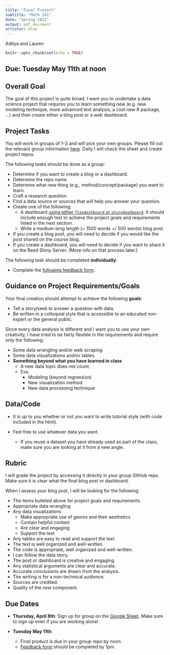 ```yaml
---
title: "Final Project"
subtitle: "Math 241"
date: "Spring 2021"
output: pdf_document
urlcolor: blue
---
```

Aditya and Lauren
```r
knitr::opts_chunk$set(echo = TRUE)
```

## Due: Tuesday May 11th at noon



## Overall Goal

The goal of this project is quite broad.  I want you to undertake a data science project that requires you to learn something new (e.g. new modeling technique, more advanced text analysis, a cool new R package, ...) and then create either a blog post or a web dashboard.

## Project Tasks

You will work in groups of 1-3 and will pick your own groups.  Please fill out the relevant group information [here](https://docs.google.com/spreadsheets/d/1lA4KYLbkxBBA57OoiuZgOL2cnYdTvb1JR7lzxy5xKUA/edit?usp=sharing).  Daily I will check the sheet and create project repos. 

The following tasks should be done as a group:

* Determine if you want to create a blog or a dashboard.
* Determine the repo name.
* Determine what new thing (e.g., method/concept/package) you want to learn.
* Craft a research question.
* Find a data source or sources that will help you answer your question.
* Create one of the following:
    + A dashboard [using either `flexdashboard` or `shinydashboard`](https://shiny.rstudio.com/articles/dashboards.html).  It should include enough text to achieve the project goals and requirements listed in the next section.
    + Write a medium-long length (~ 1500 words +/ 500 words) blog post.
* If you create a blog post, you will need to decide if you would like the post shared on the course blog.
* If you create a dashboard, you will need to decide if you want to share it on the Reed Shiny Server.  (More info on that process later.)

The following task should be completed **individually**:

* Complete the [following feedback form](https://forms.gle/RgbooAZs3PWCnt9x7).

## Guidance on Project Requirements/Goals

Your final creation should attempt to achieve the following **goals**: 

+ Tell a story/seek to answer a question with data.
+ Be written in a colloquial style that is accessible to an educated non-expert or the general public.
 
Since every data analysis is different and I want you to use your own creativity, I have tried to be fairly flexible in the requirements and require only the following:

+ Some data wrangling and/or web scraping
+ Some data visualizations and/or tables
+ **Something beyond what you have learned in class**
    + A new data topic does not count.
    + Exs:
        + Modeling (beyond regression)
        + New visualization method
        + New data processing technique

    



## Data/Code

* It is up to you whether or not you want to write tutorial style (with code included in the html).

* Feel free to use whatever data you want.
    + If you reuse a dataset you have already used as part of the class, make sure you are looking at it from a new angle.

## Rubric

I will grade the project by accessing it directly in your group GitHub repo.  Make sure it is clear what the final blog post or dashboard.


When I assess your blog post, I will be looking for the following:

* The items bulleted above for project goals and requirements
* Appropriate data wrangling
* Any data visualizations 
    + Make appropriate use of geoms and their aesthetics
    + Contain helpful context
    + Are clear and engaging
    + Support the text
* Any tables are easy to read and support the text.
* The text is well organized and well-written.
* The code is appropriate, well organized and well-written.
* I can follow the data story.
* The post or dashboard is creative and engaging.
* Any statistical arguments are clear and accurate.
* Accurate conclusions are drawn from the analysis.
* The writing is for a non-technical audience.
* Sources are credited. 
* Quality of the *new* component.


## Due Dates

* **Thursday, April 8th**: Sign up for group on the [Google Sheet](https://docs.google.com/spreadsheets/d/1lA4KYLbkxBBA57OoiuZgOL2cnYdTvb1JR7lzxy5xKUA/edit?usp=sharing).  Make sure to sign up even if you are working alone!

* **Tuesday May 11th**: 
    + Final product is due in your group repo by noon.
    + [Feedback form](https://forms.gle/RgbooAZs3PWCnt9x7) should be completed by 1pm.

